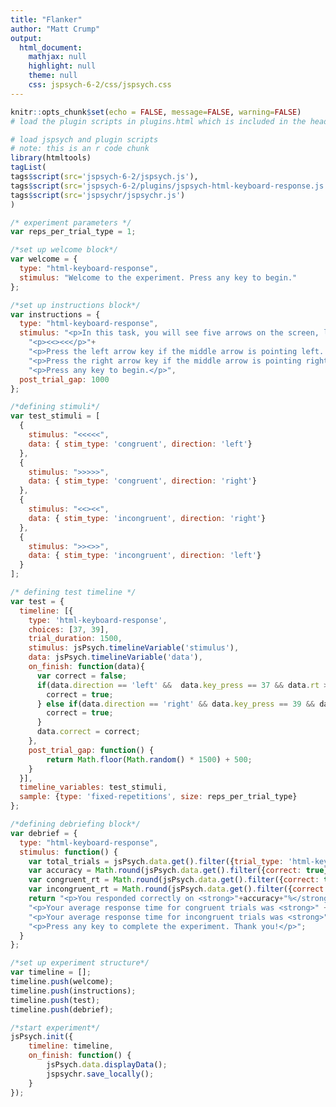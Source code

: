 ```yaml
---
title: "Flanker"
author: "Matt Crump"
output:
  html_document:
    mathjax: null
    highlight: null
    theme: null
    css: jspsych-6-2/css/jspsych.css
---
```



```r
knitr::opts_chunk$set(echo = FALSE, message=FALSE, warning=FALSE)
# load the plugin scripts in plugins.html which is included in the header.
```

```r
# load jspsych and plugin scripts
# note: this is an r code chunk
library(htmltools)
tagList(
tags$script(src='jspsych-6-2/jspsych.js'),
tags$script(src='jspsych-6-2/plugins/jspsych-html-keyboard-response.js'),
tags$script(src='jspsychr/jspsychr.js')
)
```

```js
/* experiment parameters */
var reps_per_trial_type = 1;

/*set up welcome block*/
var welcome = {
  type: "html-keyboard-response",
  stimulus: "Welcome to the experiment. Press any key to begin."
};

/*set up instructions block*/
var instructions = {
  type: "html-keyboard-response",
  stimulus: "<p>In this task, you will see five arrows on the screen, like the example below.</p>"+
    "<p><<><<</p>"+
    "<p>Press the left arrow key if the middle arrow is pointing left. (<)</p>"+
    "<p>Press the right arrow key if the middle arrow is pointing right. (>)</p>"+
    "<p>Press any key to begin.</p>",
  post_trial_gap: 1000
};

/*defining stimuli*/
var test_stimuli = [
  {
    stimulus: "<<<<<",
    data: { stim_type: 'congruent', direction: 'left'}
  },
  {
    stimulus: ">>>>>",
    data: { stim_type: 'congruent', direction: 'right'}
  },
  {
    stimulus: "<<><<",
    data: { stim_type: 'incongruent', direction: 'right'}
  },
  {
    stimulus: ">><>>",
    data: { stim_type: 'incongruent', direction: 'left'}
  }
];

/* defining test timeline */
var test = {
  timeline: [{
    type: 'html-keyboard-response',
    choices: [37, 39],
    trial_duration: 1500,
    stimulus: jsPsych.timelineVariable('stimulus'),
    data: jsPsych.timelineVariable('data'),
    on_finish: function(data){
      var correct = false;
      if(data.direction == 'left' &&  data.key_press == 37 && data.rt > -1){
        correct = true;
      } else if(data.direction == 'right' && data.key_press == 39 && data.rt > -1){
        correct = true;
      }
      data.correct = correct;
    },
    post_trial_gap: function() {
        return Math.floor(Math.random() * 1500) + 500;
    }
  }],
  timeline_variables: test_stimuli,
  sample: {type: 'fixed-repetitions', size: reps_per_trial_type}
};

/*defining debriefing block*/
var debrief = {
  type: "html-keyboard-response",
  stimulus: function() {
    var total_trials = jsPsych.data.get().filter({trial_type: 'html-keyboard-response'}).count();
    var accuracy = Math.round(jsPsych.data.get().filter({correct: true}).count() / total_trials * 100);
    var congruent_rt = Math.round(jsPsych.data.get().filter({correct: true, stim_type: 'congruent'}).select('rt').mean());
    var incongruent_rt = Math.round(jsPsych.data.get().filter({correct: true, stim_type: 'incongruent'}).select('rt').mean());
    return "<p>You responded correctly on <strong>"+accuracy+"%</strong> of the trials.</p> " +
    "<p>Your average response time for congruent trials was <strong>" + congruent_rt + "ms</strong>.</p>"+
    "<p>Your average response time for incongruent trials was <strong>" + incongruent_rt + "ms</strong>.</p>"+
    "<p>Press any key to complete the experiment. Thank you!</p>";
  }
};

/*set up experiment structure*/
var timeline = [];
timeline.push(welcome);
timeline.push(instructions);
timeline.push(test);
timeline.push(debrief);

/*start experiment*/
jsPsych.init({
    timeline: timeline,
    on_finish: function() {
        jsPsych.data.displayData();
        jspsychr.save_locally();
    }
});
```
